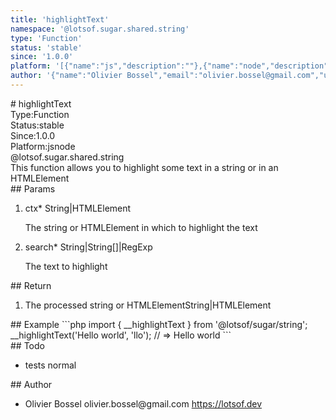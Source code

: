 ```yaml
---
title: 'highlightText'
namespace: '@lotsof.sugar.shared.string'
type: 'Function'
status: 'stable'
since: '1.0.0'
platform: '[{"name":"js","description":""},{"name":"node","description":""}]'
author: '{"name":"Olivier Bossel","email":"olivier.bossel@gmail.com","url":"https://lotsof.dev"}'
---
```

<div class="docmap-mdx">
# highlightText
<div class="_metas">
<div class="_type"><span class="_type-label">Type:</span><span class="_type-value">Function</span></div>
<div class="_status"><span class="_status-label">Status:</span><span class="_status-value -stable">stable</span></div>
<div class="_since"><span class="_since-label">Since:</span><span class="_since-value">1.0.0</span></div>
<div class="_platform"><span class="_platform-label">Platform:</span><span class="_platform-value -js">js</span><span class="_platform-value -node">node</span></div>
</div>
<div class="_namespace">@lotsof.sugar.shared.string</div>
<div class="_description">
This function allows you to highlight some text in a string or in an HTMLElement
</div>
<div class="_params">
## Params
<ol class="_list">
<li class="_item">
<span class="_name">ctx<span class="_required">*</span></span><span class="_default"></span> <span class="_type">String&vert;HTMLElement</span>
<p class="_description">The string or HTMLElement in which to highlight the text</p>
</li>
<li class="_item">
<span class="_name">search<span class="_required">*</span></span><span class="_default"></span> <span class="_type">String&vert;String&lsqb;&rsqb;&vert;RegExp</span>
<p class="_description">The text to highlight</p>
</li>
</ol>
</div>
<div class="_return">
## Return
<ol class="_list">
<li class="_item">
<span class="_description">The processed string or HTMLElement</span><span class="_default"></span><span class="_type">String&vert;HTMLElement</span>
</li>
</ol>
</div>
<div class="_examples">
## Example
```php
import { __highlightText } from '@lotsof/sugar/string';
__highlightText('Hello world', 'llo'); // => He<span class="-highlight">llo</span> world
```
</div>
<div class="_todo">
## Todo
<ul class="_list">
<li class="_item">
<span class="_description">tests</span>
<span class="_priority -normal">normal</span>
</li>
</ul>
</div>
<div class="_author">
## Author
<ul class="_list">
<li class="_item">
<span class="_name">Olivier Bossel</span>
<span class="_email">olivier.bossel@gmail.com</span>
<a href="https://lotsof.dev" target="_blank" class="_url">https://lotsof.dev</a>
</li>
</ul>
</div>
</div>